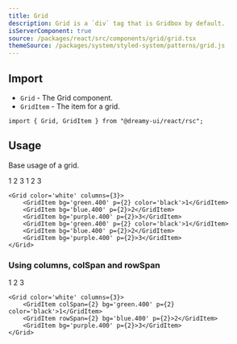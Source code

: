 ```yaml
---
title: Grid
description: Grid is a `div` tag that is Gridbox by default.
isServerComponent: true
source: /packages/react/src/components/grid/grid.tsx
themeSource: /packages/system/styled-system/patterns/grid.js
---
```


## Import

- `Grid` - The Grid component.
- `GridItem` - The item for a grid.

```tsx
import { Grid, GridItem } from "@dreamy-ui/react/rsc";
```

## Usage

Base usage of a grid.

<Wrapper>
	<Grid color='white' columns={3} w='full'>
        <GridItem bg='green.400' p={2} color='black'>1</GridItem>
        <GridItem bg='blue.400' p={2}>2</GridItem>
        <GridItem bg='purple.400' p={2}>3</GridItem>
        <GridItem bg='green.400' p={2} color='black'>1</GridItem>
        <GridItem bg='blue.400' p={2}>2</GridItem>
        <GridItem bg='purple.400' p={2}>3</GridItem>
	</Grid>
</Wrapper>

```tsx
<Grid color='white' columns={3}>
    <GridItem bg='green.400' p={2} color='black'>1</GridItem>
    <GridItem bg='blue.400' p={2}>2</GridItem>
    <GridItem bg='purple.400' p={2}>3</GridItem>
    <GridItem bg='green.400' p={2} color='black'>1</GridItem>
    <GridItem bg='blue.400' p={2}>2</GridItem>
    <GridItem bg='purple.400' p={2}>3</GridItem>
</Grid>
```

### Using columns, colSpan and rowSpan

<Wrapper>
	<Grid color='white' columns={3} w='full'>
        <GridItem colSpan={2} bg='green.400' p={2} color='black'>1</GridItem>
        <GridItem rowSpan={2} bg='blue.400' p={2}>2</GridItem>
        <GridItem bg='purple.400' p={2}>3</GridItem>
	</Grid>
</Wrapper>

```tsx
<Grid color='white' columns={3}>
    <GridItem colSpan={2} bg='green.400' p={2} color='black'>1</GridItem>
    <GridItem rowSpan={2} bg='blue.400' p={2}>2</GridItem>
    <GridItem bg='purple.400' p={2}>3</GridItem>
</Grid>
```

